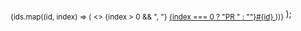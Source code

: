   <sub>
    {ids.map((id, index) => (
      <>
        {index > 0 && ", "}
        <a
          href={`https://github.com/ubicloud/ubicloud/pull/${id}`}
          target="_blank"
        >
          <u>
            {index === 0 ? "PR " : ""}#{id}
          </u>
        </a>
      </>
    ))}
  </sub>
);
